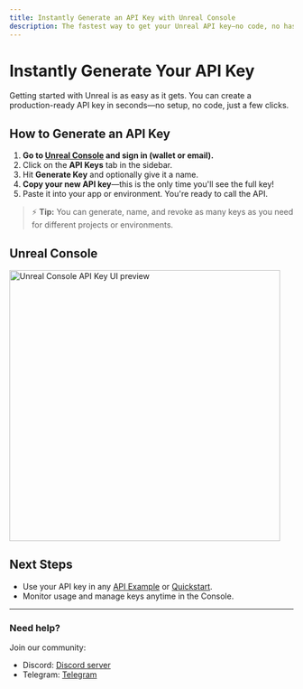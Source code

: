 ```yaml
---
title: Instantly Generate an API Key with Unreal Console
description: The fastest way to get your Unreal API key—no code, no hassle.
---
```



# Instantly Generate Your API Key

Getting started with Unreal is as easy as it gets. You can create a production-ready API key in seconds—no setup, no code, just a few clicks.

## How to Generate an API Key

1. **Go to <a href={CONSOLE_URL} target="_blank">Unreal Console</a> and sign in (wallet or email).**
2. Click on the **API Keys** tab in the sidebar.
3. Hit **Generate Key** and optionally give it a name.
4. **Copy your new API key**—this is the only time you'll see the full key!
5. Paste it into your app or environment. You're ready to call the API.

> ⚡ **Tip:** You can generate, name, and revoke as many keys as you need for different projects or environments.

## Unreal Console

<div style={{ textAlign: 'center', margin: '2em 0' }}>
  <img src="/static/console-api-key-preview.png" alt="Unreal Console API Key UI preview" width="480" />
</div>

## Next Steps

- Use your API key in any [API Example](/examples) or [Quickstart](/quickstart/openai-request).
- Monitor usage and manage keys anytime in the Console.

---

### Need help?

Join our community:
- Discord: <a href={DISCORD_URL} target="_blank">Discord server</a>
- Telegram: <a href={TELEGRAM_URL} target="_blank">Telegram</a>
